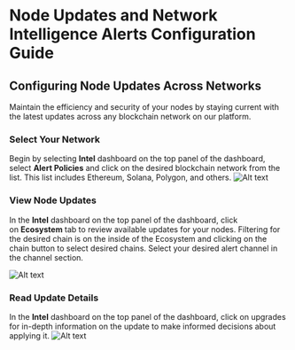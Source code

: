 # Node Updates and Network Intelligence Alerts Configuration Guide

## Configuring Node Updates Across Networks

Maintain the efficiency and security of your nodes by staying current with the latest updates across any blockchain network on our platform.

### Select Your Network
Begin by selecting **Intel** dashboard on the top panel of the dashboard, select **Alert Policies** and click on the desired blockchain network from the list. This list includes Ethereum, Solana, Polygon, and others.
![Alt text](/images/alert-configuration-1.png)

### View Node Updates
In the **Intel** dashboard on the top panel of the dashboard, click on **Ecosystem** tab to review available updates for your nodes. Filtering for the desired chain is on the inside of the Ecosystem and clicking on the chain button to select desired chains. Select your desired alert channel in the channel section.

![Alt text](/images/alert-configuration-2.png)


### Read Update Details
In the **Intel** dashboard on the top panel of the dashboard, click on upgrades for in-depth information on the update to make informed decisions about applying it.
![Alt text](/images/alert-configuration-3.png)
